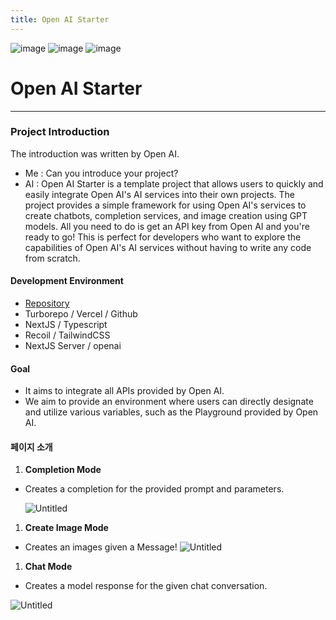 ```yaml
---
title: Open AI Starter
---
```


![image](https://user-images.githubusercontent.com/78658208/234566762-94b18984-cfbb-44a2-8a19-b483e0382969.png)
![image](https://user-images.githubusercontent.com/78658208/234567206-7f00f2cc-efac-4397-9107-40b39c9869ad.png)
![image](https://user-images.githubusercontent.com/78658208/234567452-c936024d-d842-4a9b-ac2a-4cae505ec643.png)


# Open AI Starter

---

### Project Introduction

The introduction was written by Open AI.

- Me : Can you introduce your project?
- AI : Open AI Starter is a template project that allows users to quickly and easily integrate Open AI's AI services into their own projects. The project provides a simple framework for using Open AI's services to create chatbots, completion services, and image creation using GPT models. All you need to do is get an API key from Open AI and you're ready to go! This is perfect for developers who want to explore the capabilities of Open AI's AI services without having to write any code from scratch.

#### **Development Environment**

- [R](https://github.com/glory4god/openai)[epository](https://github.com/glory4god/openai-starter)
- Turborepo / Vercel / Github
- NextJS / Typescript
- Recoil / TailwindCSS
- NextJS Server / openai

#### **Goal**

- It aims to integrate all APIs provided by Open AI.
- We aim to provide an environment where users can directly designate and utilize various variables, such as the Playground provided by Open AI.

#### **페이지 소개**

1. **Completion Mode**

- Creates a completion for the provided prompt and parameters.

  ![Untitled](https://s3-us-west-2.amazonaws.com/secure.notion-static.com/5d4e6c9f-4e72-4029-bd1c-40fd02e68cb4/Untitled.png)

1. **Create Image Mode**

- Creates an images given a Message!
  ![Untitled](https://s3-us-west-2.amazonaws.com/secure.notion-static.com/7807e9c5-30e2-43d8-ae53-1de9d70f7081/Untitled.png)

1. **Chat Mode**

- Creates a model response for the given chat conversation.

![Untitled](https://s3-us-west-2.amazonaws.com/secure.notion-static.com/1ebdcaa9-f8af-43d9-b41e-7f47d3d55c12/Untitled.png)
